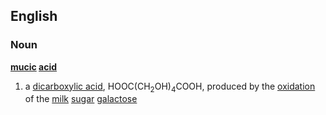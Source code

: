 ==English==
===Noun===
'''[[mucic]] [[acid]]'''
#{{chemistry}} a [[dicarboxylic acid]], HOOC(CH<sub>2</sub>OH)<sub>4</sub>COOH, produced by the [[oxidation]] of the [[milk]] [[sugar]] [[galactose]]